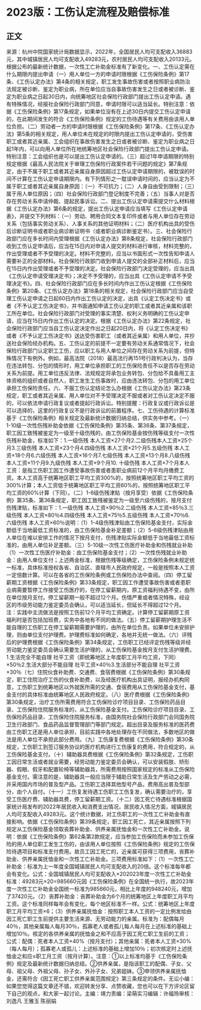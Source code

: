 # 2023版：工伤认定流程及赔偿标准
## 正文
来源：杭州中院国家统计局数据显示，2022年，全国居民人均可支配收入36883元，其中城镇居民人均可支配收入49283元，农村居民人均可支配收入20133元。根据公布的最新统计数据，一次性工亡补助金标准有了新变化。一、工伤认定需在什么期限内提出申请（一）用人单位一方的申请时限根据《工伤保险条例》第17条、《工伤认定办法》第4条的相关规定，职工发生事故伤害或者按照职业病防治法规定被诊断、鉴定为职业病，所在单位应当自事故伤害发生之日或者被诊断、鉴定为职业病之日起30日内，向统筹地区社会保险行政部门提出工伤认定申请。遇有特殊情况，经报社会保险行政部门同意，申请时限可以适当延长。特别注意：依据《工伤保险条例》第17条规定，如果单位没有在上述30日内提交工伤认定申请的，在此期间发生的符合《工伤保险条例》规定的工伤待遇等有关费用由该用人单位负担。（二）劳动者一方的申请时限根据《工伤保险条例》第17条、《工伤认定办法》第5条的相关规定，用人单位未在规定的时限内提出工伤认定申请的，受伤害职工或者其近亲属、工会组织在事故伤害发生之日或者被诊断、鉴定为职业病之日起1年内，可以向用人单位所在地统筹地区社会保险行政部门提出工伤认定申请。特别注意：工会组织也是可以提出工伤认定申请的。（三）超过1年申请期限的特别规定根据《最高人民法院关于审理工伤保险行政案件若干问题的规定》第7条规定，由于不属于职工或者其近亲属自身原因超过工伤认定申请期限的，被耽误的时间不计算在工伤认定申请期限内。有下列情形之一耽误申请时间的，应当认定为不属于职工或者其近亲属自身原因：（一）不可抗力；（二）人身自由受到限制；（三）属于用人单位原因；（四）社会保险行政部门登记制度不完善；（五）当事人对是否存在劳动关系申请仲裁、提起民事诉讼。二、提出工伤认定申请需提交什么材料根据《工伤认定办法》第6条的规定，提出工伤认定申请应当填写《工伤认定申请表》，并提交下列材料：（一）劳动、聘用合同文本复印件或者与用人单位存在劳动关系（包括事实劳动关系）、人事关系的其他证明材料；（二）医疗机构出具的受伤后诊断证明书或者职业病诊断证明书（或者职业病诊断鉴定书）。三、社会保险行政部门应在多长时间内受理根据《工伤认定办法》第8条规定，社会保险行政部门收到工伤认定申请后，应当在15日内对申请人提交的材料进行审核，材料完整的，作出受理或者不予受理的决定。材料不完整的，应当以书面形式一次性告知申请人需要补正的全部材料。社会保险行政部门收到申请人提交的全部补正材料后，应当在15日内作出受理或者不予受理的决定。社会保险行政部门决定受理的，应当出具《工伤认定申请受理决定书》；决定不予受理的，应当出具《工伤认定申请不予受理决定书》。四、社会保险行政部门应在多长时间内作出工伤认定根据《工伤保险条例》第20条、《工伤认定办法》第18条的相关规定，社会保险行政部门应当自受理工伤认定申请之日起60日内作出工伤认定的决定，出具《认定工伤决定书》或者《不予认定工伤决定书》，并书面通知申请工伤认定的职工或者其近亲属和该职工所在单位。社会保险行政部门对受理的事实清楚、权利义务明确的工伤认定申请，应当在15日内作出工伤认定的决定。根据《工伤认定办法》第22条规定，社会保险行政部门应当自工伤认定决定作出之日起20日内，将《认定工伤决定书》或者《不予认定工伤决定书》送达受伤害职工（或者其近亲属）和用人单位，并抄送社会保险经办机构。五、工伤认定的前提不一定要有劳动关系通常情况下，社会保险行政部门认定职工工伤，应以职工与用人单位之间存在劳动关系为前提，但特殊情况下有例外。例如，最高法院（2018）最高法行再151号行政判决认为，当存在违法转包、分包的情形时，用工单位承担职工的工伤保险责任不以是否存在劳动关系为前提。用工单位违反法律、法规规定将承包业务转包、分包给不具备用工主体资格的组织或者自然人，职工发生工伤事故时，应由违法转包、分包的用工单位承担工伤保险责任。六、不服工伤认定结论怎么办根据《工伤认定办法》第23条规定，职工或者其近亲属、用人单位对不予受理决定不服或者对工伤认定决定不服的，可以依法申请行政复议或者提起行政诉讼。特别提醒：行政复议或行政诉讼是可以选择的，这里的行政复议不是行政诉讼的前置程序。七、工伤待遇的计算标准基于《工伤保险条例》相关规定及最新统计数据归纳总结，供实务中参考。（一）1-10级一次性伤残补助金依据《工伤保险条例》第35条、第36条、第37条规定，职工因工致残被鉴定为一级至十级伤残的，由工伤保险基金按伤残等级支付一次性伤残补助金，标准如下：1.一级伤残  本人工资×27个月2.二级伤残本人工资×25个月3.三级伤残 本人工资×23个月4.四级伤残 本人工资×21个月5.五级伤残 本人工资×18个月6.六级伤残 本人工资×16个月7.七级伤残 本人工资×13个月8.八级伤残 本人工资×11个月9.九级伤残 本人工资×9个月10. 十级伤残 本人工资×7个月本人工资：是指工伤职工因工作遭受事故伤害或者患职业病前12个月平均月缴费工资。本人工资高于统筹地区职工平均工资300%的，按照统筹地区职工平均工资的300%计算；本人工资低于统筹地区职工平均工资60%的，按照统筹地区职工平均工资的60%计算（下同）。（二）1-6级伤残津贴（按月享受）依据《工伤保险条例》第35条、第36条规定，职工因工致残被鉴定为一级至六级伤残的，按月支付伤残津贴，标准如下：1.一级伤残 本人工资×90％2.二级伤残 本人工资×85％3.三级伤残 本人工资×80％4.四级伤残 本人工资×75％5.五级伤残 本人工资×70％6.六级伤残 本人工资×60％说明：（1）1-4级伤残津贴由工伤保险基金支付，实际金额低于当地最低工资标准的，由工伤保险基金补足差额；（2）5-6级伤残津贴由用人单位在难以安排工作的情况下按月支付，伤残津贴实际金额低于当地最低工资标准的，由用人单位补足差额。（三）5-10级一次性工伤医疗补助金和伤残就业补助（1）一次性工伤医疗补助金：由工伤保险基金支付；（2）一次性伤残就业补助金：由用人单位支付；上述两金标准，根据伤残等级确定，工伤保险条例未规定统一标准，具体标准授权各省、自治区、直辖市人民政府规定，一般是按照本人工资一定倍数计算。可以在各省的工伤保险条例或工伤保险办法中查阅。（四）停工留薪期工资根据《工伤保险条例》第33条规定，职工因工作遭受事故伤害或者患职业病需要暂停工作接受工伤医疗的，在停工留薪期内，原工资福利待遇不变，由所在单位按月支付。停工留薪期一般不超过12个月。伤情严重或者情况特殊，经设区的市级劳动能力鉴定委员会确认，可以适当延长，但延长不得超过12个月。注：实践中主流做法是按照工伤前12个月平均工资确定。计算停工留薪期原工资福利时是否包括加班费，实务中各地有不同的做法。（五）停工留薪期护理生活不能自理的工伤职工在停工留薪期需要护理的，由所在单位负责。如果单位未安排护理，则由单位支付护理费。护理费标准如何确定，各地并无统一做法。（六）评残后的护理费根据《工伤保险条例》第34条规定，工伤职工已经评定伤残等级并经劳动能力鉴定委员会确认需要生活护理的，从工伤保险基金按月支付生活护理费。1.生活完全不能自理 社平工资（即统筹地区上年度职工月平均工资，下同）×50％2.生活大部分不能自理 社平工资×40％3.生活部分不能自理 社平工资×30％（七）住院伙食补助费、交通费、食宿费根据《工伤保险条例》第30条规定，职工住院治疗工伤的伙食补助费，以及经医疗机构出具证明，报经办机构同意，工伤职工到统筹地区以外就医所需的交通、食宿费用从工伤保险基金支付，基金支付的具体标准由统筹地区人民政府规定。（八）医疗费根据《工伤保险条例》第30条规定，治疗工伤所需费用符合工伤保险诊疗项目目录、工伤保险药品目录、工伤保险住院服务标准的，从工伤保险基金支付。工伤保险诊疗项目目录、工伤保险药品目录、工伤保险住院服务标准，由国务院社会保险行政部门会同国务院卫生行政部门、食品药品监督管理部门等部门规定。超出目录及服务标准的医药费由工伤职工还是用人单位承担，目前实践中各地处理存在不同做法，多数地区的做法是用人单位不承担此部分费用。（九）工伤康复费根据《工伤保险条例》第30条规定，工伤职工到签订服务协议的医疗机构进行工伤康复的费用，符合规定的，从工伤保险基金支付。（十）辅助器具费根据《工伤保险条例》第32条规定，工伤职工因日常生活或者就业需要，经劳动能力鉴定委员会确认，可以安装假肢、矫形器、假眼、假牙和配置轮椅等辅助器具，所需费用按照国家规定的标准从工伤保险基金支付。需注意的是，辅助器具一般应当限于辅助日常生活及生产劳动之必需，并采用国内市场的普及型产品。工伤职工选择其他型号产品，费用高出普及型部分，由个人自付。（十一）工伤复发待遇工伤职工工伤复发，确认需要治疗的，享受工伤医疗费、辅助器具费，停工留薪期工资。（十二）因工死亡待遇标准根据国家统计局发布的2022年居民收入和消费支出情况，居民收入情况方面，城镇居民人均可支配收入49283元。这个统计数据，对工伤职工的一次性工亡补助金有直接影响。依据《工伤保险条例》第39条规定，职工因工死亡，其近亲属按照下列规定从工伤保险基金领取丧葬补助金、供养亲属抚恤金和一次性工亡补助金。说明：依据《工伤保险条例》第62条第2款规定，应当参加工伤保险而未参加工伤保险的用人单位职工发生工伤的，由该用人单位按照《工伤保险条例》规定的工伤保险待遇项目和标准支付费用。故员工因工死亡的，近亲属可获得三项费用，丧葬补助金、供养亲属抚恤金和一次性工亡补助金。三项费用标准如下：（1）一次性工亡补助金：标准为上一年度全国城镇居民人均可支配收入的20倍。这个标准每年都会有变化。公式：全国城镇居民人均可支配收入×202023年度一次性工亡补助金标准：49283元×20=985660元因《工伤保险条例》在全国统一执行，故2023年度一次性工亡补助金全国统一标准为985660元，相比上年度的948240元，增加了37420元。（2）丧葬补助金：丧葬补助金为6个月的统筹地区上年度职工月平均工资。这个标准同样每年会有变化，每个地区标准不一样。公式：统筹地区上年度职工月平均工资×6；（3）供养亲属抚恤金：按照职工本人工资的一定比例发给由因工死亡职工生前提供主要生活来源、无劳动能力的亲属。标准为：配偶每月40％，其他亲属每人每月30％，孤寡老人或者孤儿每人每月在上述标准的基础上增加10％。核定的各供养亲属的抚恤金之和不应高于因工死亡职工生前的工资；公式：配偶：死者本人工资×40%（按月支付）；其他亲属：死者本人工资×30%（每人每月）；孤寡老人或孤儿：上述标准的基础上增加10％；初次核定时上述抚恤金之和应≤职工月工资（按月计算）。注意：①以上标准均基于《工伤保险条例》规定及最新统计数据归纳总结。②供养亲属，是指该职工的配偶、子女、父母、祖父母、外祖父母、孙子女、外孙子女、兄弟姐妹。③申领供养亲属抚恤金，还需符合《因工死亡职工供养亲属范围规定》第三条规定的条件。无讼小编：如果您觉得这篇文章还不错，欢迎转发分享、点赞收藏，您也可以在下方评论区留下自己的观点，和大家一起讨论。主编：靖力责编：梁萌实习编辑：许福玲审核：刘逸凡 王雅玉 陈丽娟